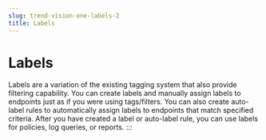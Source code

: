 ```yaml
---
slug: trend-vision-one-labels-2
title: Labels
---
```

# Labels

Labels are a variation of the existing tagging system that also provide filtering capability. You can create labels and manually assign labels to endpoints just as if you were using tags/filters. You can also create auto-label rules to automatically assign labels to endpoints that match specified criteria. After you have created a label or auto-label rule, you can use labels for policies, log queries, or reports.
:::
